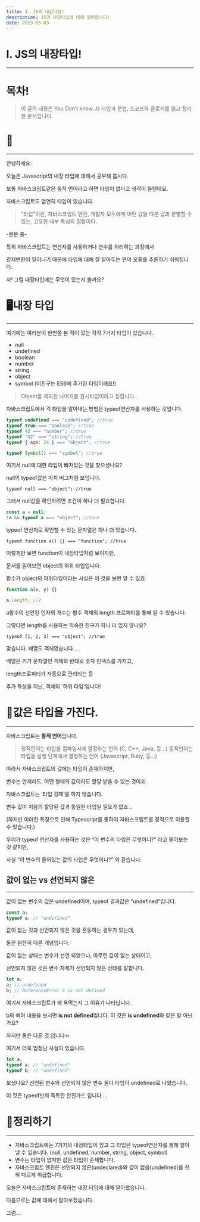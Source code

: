 ```yaml
---
title: I. JS의 내장타입!
description: JS의 내장타입에 대해 알아봅시다!
date: 2023-05-03
---
```


# I. JS의 내장타입!

---

# 목차!

> 이 글의 내용은 You Don’t know Js 타입과 문법, 스코프와 클로저를 읽고 정리한 문서입니다.

# 👋

---

안녕하세요.

오늘은 Javascript의 내장 타입에 대해서 공부해 봅시다.

보통 자바스크립트같은 동적 언어라고 하면 타입이 없다고 생각이 들텐데요.

자바스크립트도 엄연히 타입이 있습니다.

> “타입”이란, 자바스크립트 엔진, 개발자 모두에게 어떤 값을 다른 값과 분별할 수 있는, 고유한 내부 특성의 집합이다.

-본문 중-

>

특히 자바스크립트는 연산자를 사용하거나 변수를 처리하는 과정에서

강제변환이 일어나기 때문에 타입에 대해 잘 알아두는 편이 오류를 추론하기 쉬워집니다.

자! 그럼 내장타입에는 무엇이 있는지 볼까요?

# 🖥️내장 타입

---

여기에는 여러분이 한번쯤 본 적이 있는 각각 7가지 타입이 있습니다.

-   null
-   undefined
-   boolean
-   number
-   string
-   object
-   symbol (이친구는 ES6에 추가된 타입이래요!)

> Object를 제외한 나머지를 원시타입이라고 칭합니다.

자바스크립트에서 각 타입을 알아내는 방법은 typeof연산자를 사용하는 것입니다.

```jsx
typeof undefined === "undefined"; //true
typeof true === "boolean"; //true
typeof 42 === "number"; //true
typeof "42" === "string"; //true
typeof { age: 24 } === "object"; //true

typeof Symbol() === "symbol"; //true
```

여기서 null에 대한 타입이 빠져있는 것을 찾으셨나요?

null의 typeof값은 마치 버그처럼 보입니다.

```tsx
typeof null === "object"; //true
```

그래서 null값을 확인하려면 조건이 하나 더 필요합니다.

```jsx
const a = null;
!a && typeof a === "object"; //true
```

typeof 연산자로 확인할 수 있는 문자열은 하나 더 있습니다.

```tsx
typeof function a() {} === "function"; //true
```

이렇게만 보면 function이 내장타입처럼 보이지만,

문서를 읽어보면 object의 하위 타입입니다.

함수가 object의 하위타입이라는 사실은 이 것을 보면 알 수 있죠

```jsx
function a(x, y) {}

a.length; //2
```

a함수의 선언된 인자의 개수는 함수 객채의 length 프로퍼티를 통해 알 수 있습니다.

그렇다면 length를 사용하는 익숙한 친구가 하나 더 있지 않나요?

```tsx
typeof [1, 2, 3] === "object"; //true
```

맞습니다. 배열도 객체였습니다…..

배열은 키가 문자열인 객체와 반대로 숫자 인덱스를 가지고,

length프로퍼티가 자동으로 관리되는 등

추가 특성을 지닌, 객체의 ‘하위 타입’입니다!

# 🤝값은 타입을 가진다.

---

자바스크립트는 **동적 언어**입니다.

> 정적언어는 타입을 컴파일시에 결정하는 언어 (C, C++, Java, 등…)
> 동적언어는 타입을 실행 단계에서 결정하는 언어 (Javascript, Ruby, 등…)

따라서 자바스크립트의 값에는 타입이 존재하지만,

변수는 언제라도, 어떤 형태의 값이라도 할당 받을 수 있는 것이죠.

자바스크립트는 ‘타입 강제’를 하지 않습니다.

변수 값이 처음의 할당된 값과 동일한 타입일 필요가 없죠…

(하지만 이러한 특징으로 인해 Typescript를 통하여 자바스크립트를 정적으로 이용할 수 있습니다.)

우리가 typeof 연산자를 사용하는 것은 “이 변수의 타입은 무엇이니?” 라고 물어보는 것 같지만,

사실 “이 변수의 들어있는 값의 타입은 무엇이니?” 와 같습니다.

## 값이 없는 vs 선언되지 않은

---

값이 없는 변수의 값은 undefined이며, typeof 결과값은 “undefined”입니다.

```jsx
const a;
typeof a; // "undefined"
```

값이 없는 것과 선언되지 않은 것을 혼동하는 경우가 있는데,

둘은 완전히 다른 개념입니다.

값이 없는 상태는 변수가 선언 되었으나, 아무런 값이 없는 상태이고,

선언되지 않은 것은 변수 자체가 선언되지 않은 상태를 말합니다.

```jsx
let a;
a; // undefined
b; // ReferenceError b is not defined
```

여기서 자바스크립트가 왜 욕먹는지 그 이유가 나타납니다.

b의 에러 내용을 보시면 **is not defined**입니다. 이 것은 **is undefined**와 같은 말 아닌가요?

하지만 둘은 다른 것 입니다ㅠ

여기서 더욱 엄청난 사실이 있습니다.

```jsx
let a;
typeof a; // "undefined"
typeof b; // "undefined"
```

보셨나요? 선언된 변수와 선언되지 않은 변수 둘다 타입이 undefined로 나왔습니다.

이 것은 typeof만의 독특한 안전가드 입니다….

# 🧹정리하기

---

-   자바스크립트에는 7가지의 내장타입이 있고 그 타입은 typeof연산자를 통해 알아낼 수 있습니다.
    (null, undefined, number, string, object, symbol)
-   변수는 타입이 없지만 값은 타입이 존재합니다.
-   자바스크립트 엔진은 선언되지 않은(undeclared)와 값이 없음(undefined)를 전혀 다르게 취급합니다.

오늘은 자바스크립트에 존재하는 내장 타입에 대해 알아봤습니다.

다음으로는 값에 대해서 알아보겠습니다.

그럼….
